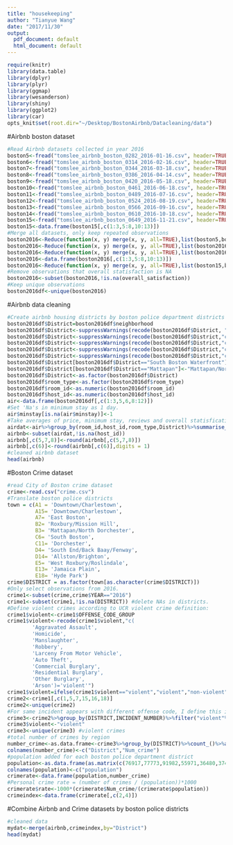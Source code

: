 ```yaml
---
title: "housekeeping"
author: "Tianyue Wang"
date: "2017/11/30"
output:
  pdf_document: default
  html_document: default
---
```


```r
require(knitr)
library(data.table)
library(dplyr)
library(plyr)
library(ggmap)
library(wesanderson)
library(shiny)
library(ggplot2)
library(car)
opts_knit$set(root.dir="~/Desktop/BostonAirbnb/Datacleaning/data")
```

#Airbnb boston dataset
```r
#Read Airbnb datasets collected in year 2016
boston5<-fread("tomslee_airbnb_boston_0282_2016-01-16.csv", header=TRUE)
boston6<-fread("tomslee_airbnb_boston_0314_2016-02-16.csv", header=TRUE)
boston7<-fread("tomslee_airbnb_boston_0344_2016-03-18.csv", header=TRUE)
boston8<-fread("tomslee_airbnb_boston_0386_2016-04-14.csv", header=TRUE)
boston9<-fread("tomslee_airbnb_boston_0420_2016-05-18.csv", header=TRUE)
boston10<-fread("tomslee_airbnb_boston_0461_2016-06-18.csv", header=TRUE)
boston11<-fread("tomslee_airbnb_boston_0489_2016-07-16.csv", header=TRUE)
boston12<-fread("tomslee_airbnb_boston_0524_2016-08-19.csv", header=TRUE)
boston13<-fread("tomslee_airbnb_boston_0566_2016-09-16.csv", header=TRUE)
boston14<-fread("tomslee_airbnb_boston_0610_2016-10-18.csv", header=TRUE)
boston15<-fread("tomslee_airbnb_boston_0649_2016-11-21.csv", header=TRUE)
boston15<-data.frame(boston15[,c(1:3,5:8,10:13)])
#Merge all datasets, only keep repeated observations
boston2016<-Reduce(function(x, y) merge(x, y, all=TRUE),list(boston5,boston6,boston7,boston8))
boston2016<-Reduce(function(x, y) merge(x, y, all=TRUE),list(boston2016,boston9,boston10,boston11,boston12))                       
boston2016<-Reduce(function(x, y) merge(x, y, all=TRUE),list(boston2016,boston13,boston14))
boston2016<-data.frame(boston2016[,c(1:3,5:8,10:13)])
boston2016<-Reduce(function(x, y) merge(x, y, all=TRUE),list(boston15,boston2016))
#Remove observations that overall statisfaction is NA
boston2016<-subset(boston2016,!is.na(overall_satisfaction))
#Keep unique observations
boston2016df<-unique(boston2016)
```
#Airbnb data cleaning 
```r
#Create airbnb housing districts by boston police department districts
boston2016df$District=boston2016df$neighborhood
boston2016df$District<-suppressWarnings(recode(boston2016df$District, "c('Downtown','Charlestown','Chinatown','North End','Beacon Hill','Bay Village','West End','Leather District')='Downtown/Charlestown'"))
boston2016df$District<-suppressWarnings(recode(boston2016df$District,"c('Allston','Brighton')='Allston/Brighton'"))
boston2016df$District<-suppressWarnings(recode(boston2016df$District,"c('Roxbury','Mission Hill')='Roxbury/Mission Hill'"))
boston2016df$District<-suppressWarnings(recode(boston2016df$District,"c('South End','Back Bay','Fenway','Longwood Medical Area')='South End/Back Baay/Fenway'"))           
boston2016df$District<-suppressWarnings(recode(boston2016df$District,"c('West Roxbury','Roslindale')='West Roxbury/Roslindale'"))
boston2016df$District[boston2016df$District=="South Boston Waterfront"]<-"South Boston"
boston2016df$District[boston2016df$District=="Mattapan"]<-"Mattapan/North Dorchester"
boston2016df$District<-as.factor(boston2016df$District)
boston2016df$room_type<-as.factor(boston2016df$room_type)
boston2016df$room_id<-as.numeric(boston2016df$room_id)
boston2016df$host_id<-as.numeric(boston2016df$host_id)
air<-data.frame(boston2016df[,c(1:3,5,6,8:12)])
#Set 'Na's in minimum stay as 1 day.
air$minstay[is.na(air$minstay)]<-1
#Take averages of price, minimum stay, reviews and overall statisfication.
airdat<-air%>%group_by(room_id,host_id,room_type,District)%>%summarise_all(funs(mean))
airbnb<-subset(airdat,!is.na(host_id))
airbnb[,c(5,7,8)]<-round(airbnb[,c(5,7,8)])
airbnb[,c(6)]<-round(airbnb[,c(6)],digits = 1)
#cleaned airbnb dataset
head(airbnb)
```

#Boston Crime dataset
```r
#read City of Boston crime dataset
crime<-read.csv("crime.csv")
#Translate boston police districts
town = c(A1 = 'Downtown/Charlestown',
         A15= 'Downtown/Charlestown',
         A7= 'East Boston',
         B2= 'Roxbury/Mission Hill',
         B3= 'Mattapan/North Dorchester',
         C6= 'South Boston',
         C11= 'Dorchester',
         D4= 'South End/Back Baay/Fenway',
         D14= 'Allston/Brighton',
         E5= 'West Roxbury/Roslindale',
         E13= 'Jamaica Plain',
         E18= 'Hyde Park')
crime$DISTRICT = as.factor(town[as.character(crime$DISTRICT)])
#Only select observations from 2016.
crime1<-subset(crime,crime$YEAR=="2016")
crime1<-subset(crime1,!is.na(DISTRICT)) #delete NAs in districts.
#Define violent crimes according to UCR violent crime definition:
crime1$violent<-crime1$OFFENSE_CODE_GROUP
crime1$violent<-recode(crime1$violent,"c(
        'Aggravated Assault',
        'Homicide',
        'Manslaughter',
        'Robbery',
        'Larceny From Motor Vehicle',
        'Auto Theft',
        'Commercial Burglary',
        'Residential Burglary',
        'Other Burglary',
        'Arson')='violent'")
crime1$violent=ifelse(crime1$violent=="violent","violent","non-violent")
crime2<-crime1[,c(1,5,7,15,16,18)]
crime2<-unique(crime2)
#For same incident appears with different offense code, I define this incident as a violent crime. 
crime3<-crime2%>%group_by(DISTRICT,INCIDENT_NUMBER)%>%filter("violent"%in%violent)
crime3$violent<-"violent"
crime3<-unique(crime3) #violent crimes
#total number of crimes by region
number_crime<-as.data.frame<-crime3%>%group_by(DISTRICT)%>%count_()%>%arrange(desc(n))
colnames(number_crime)<-c("District","Num_crime")
#population added for each boston police department district 
population<-as.data.frame(as.matrix(c(76917,77773,91982,55971,36480,37468,74997,35200,30631,40508,50983)))
colnames(population)<-c("population")
crimerate<-data.frame(population,number_crime)
#Personal crime rate = (number of crimes / (population))*1000
crimerate$rate<-1000*(crimerate$Num_crime/(crimerate$population))
crimeindex<-data.frame(crimerate[,c(2,4)])
```
#Combine Airbnb and Crime datasets by boston police districts
```r
#cleaned data
mydat<-merge(airbnb,crimeindex,by="District")
head(mydat)
```










